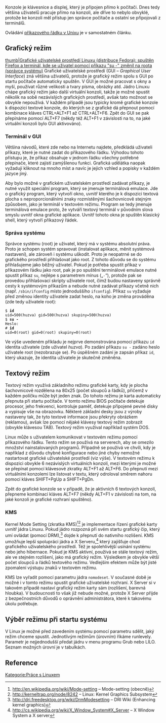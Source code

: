 Konzole je klávesnice a displej, který je připojen přímo k počítači. Dnes tedy většina uživatelů pracuje přímo na konzoli, ale dříve to nebylo obvyklé, protože ke konzoli měl přístup jen správce počítače a ostatní se připojovali z terminálů.

Ovládání [[Příkazový řádek v Unixu|příkazového řádku v Unixu]] je v samostatném článku.

== Grafický režim ==
[[Soubor:GUI - Firefox a terminál.png|thumb|Grafické uživatelské prostředí Linuxu (distribuce Fedora): spuštěn Firefox a terminál, kde se uživatel pomocí příkazu "su -" změnil na roota (správce systému)]]
Grafické uživatelské prostředí (GUI – ''Graphical User Interface'') zná většina uživatelů, protože je grafický režim spolu s GUI po startu počítače automaticky spuštěn. V GUI je možné pracovat s okny a myší, používat různé velikosti a tvary písma, obrázky atd. Jádro Linuxu chápe grafický režim jako další virtuální konzoli, takže je možné spustit několik na sobě nezávislých grafických prostředí, avšak tato možnost se obvykle nepoužívá. V každém případě jsou typicky kromě grafické konzole k dispozici textové konzole, do kterých se z grafické dá přepnout pomocí kombinace kláves CTRL+ALT+F1 až CTRL+ALT+F6. Zpět do GUI se pak přepínáme pomocí ALT+F7 (někdy též ALT+F1 v závislosti na to, na jaké virtuální konzoli bylo GUI aktivováno).

=== Terminál v GUI ===
Většina návodů, které zde nebo na Internetu najdete, předkládá uživateli příkazy, které je nutné zadat do příkazového řádku. Výhodou tohoto přístupu je, že příkaz obsahuje v jednom řádku všechny potřebné přepínače, které zajistí zamýšlenou funkci. Grafická udělátka naopak vyžadují kliknout na mnoho míst a navíc je jejich vzhled a popisky v každém jazyce jiný.

Aby bylo možné v grafickém uživatelském prostředí zadávat příkazy, je nutné využít speciální program, který se jmenuje terminálová emulace. Jde o grafický program, který vytvoří okno, uvnitř kterého je k dispozici textová plocha s neproporcionálními znaky rozmístěnými šachovnicově stejným způsobem, jako je terminál v textovém režimu. Program se tedy jmenuje terminálová emulace proto, že vytváří textový terminál v původním slova smyslu uvnitř okna grafické aplikace. Uvnitř tohoto okna je spuštěn klasický shell, který vytvoří příkazový řádek.

=== Správa systému ===
Správce systému (root) je uživatel, který má v systému absolutní práva. Proto je schopen systém spravovat (instalovat aplikace, měnit systémová nastavení), ale zároveň i systému uškodit. Proto je neopatrné se do grafického prostředí přihlašovat jako root. Z tohoto důvodu se do systému přihlašujeme jako běžný uživatel. Pokud je potřeba spustit příkaz v příkazovém řádku jako root, pak je po spuštění terminálové emulace nutné spustit příkaz <code>su</code>, nejlépe s parametrem mínus („<code>-</code>“), protože pak se provedou přihlašovací skripty uživatele root, čímž budou nastaveny správně cesty k systémovým příkazům a nebude nutné zadávat příkazy včetně nich (např. <code>/sbin/ifconfig</code> místo jednoduššího <code>ifconfig</code>). Příkaz <code>su</code> vyžaduje před změnou identity uživatele zadat heslo, na koho je změna prováděna (zde tedy uživatele root):

 $ '''id'''
 uid=500(huzva) gid=500(huzva) skupiny=500(huzva)
 $ '''su -'''
 Heslo: 
 # '''id'''
 uid=0(root) gid=0(root) skupiny=0(root)

Ve výše uvedeném příkladu je nejprve demonstrována pomocí příkazu <code>id</code> identita uživatele (zde uživatel ''huzva''). Po zadání příkazu <code>su -</code> zadáno heslo uživatele root (nezobrazuje se). Po úspěšném zadání je zapsán příkaz <code>id</code>, který ukazuje, že identita uživatele je skutečně změněna.

== Textový režim ==
Textový režim využívá základního režimu grafické karty, kdy je plocha šachovnicově rozdělena na 80x25 (počet sloupců a řádků), přičemž v každém políčku může být jeden znak. Do tohoto režimu je karta automaticky přepnuta při startu počítače. V tomto režimu BIOS počítače detekuje procesor, jeho frekvenci, kontroluje paměť, detekuje připojené pevné disky a vypisuje vše na obrazovku. Některé základní desky jsou z výroby nastaveny tak, že tyto textové informace jsou překryty obrázkem (reklamou), avšak lze pomocí nějaké klávesy textový režim zobrazit (obvykle klávesou TAB). Textový režim využíval například systém DOS. 

Linux může s uživatelem komunikovat v textovém režimu pomocí příkazového řádku. Tento režim se používá na serverech, aby se omezilo množství nainstalovaných programů. Případně se používá ve chvíli, kdy je například z důvodu chybné konfigurace nebo jiné chyby nemožné nastartovat grafické uživatelské prostředí (viz výše). V textovém režimu k dispozici obvykle 6 nezávislých virtuálních konzolí, mezi kterými je možné se přepínat pomocí klávesové zkratky ALT+F1 až ALT+F6. Do přepnutí mezi virtuálními konzolemi lze listovat v textu, který odroloval směrem nahoru pomocí kláves SHIFT+PgUp a SHIFT+PgDn.

Zpět do grafické konzole se v případě, že je aktivních 6 textových konzolí, přepneme kombinací kláves ALT+F7 (někdy ALT+F1 v závislosti na tom, na jaké konzoli je grafické rozhraní spuštěno).

=== KMS ===
Kernel Mode Setting (zkratka KMS)<ref>http://en.wikipedia.org/wiki/Mode-setting – Mode-setting (obecně)</ref><ref>http://kerneltrap.org/node/8242 – Linux: Kernel Graphics Subsystem</ref> je implementace řízení grafické karty uvnitř jádra Linuxu. Pokud jádro rozpozná při svém startu grafický čip, který umí ovládat (pomocí DRM),<ref>http://dri.freedesktop.org/wiki/DrmModesetting – DRI Wiki (Enhancing kernel graphics)</ref> dojde k přepnutí do nativního rozlišení. KMS umožňuje lepší spolupráci jádra a X Serveru,<ref>http://cs.wikipedia.org/wiki/X_Window_System#X_Server – X Window System a X server</ref> který zajišťuje chod grafického uživatelského prostředí. Též je spolehlivější usínání systému nebo jeho hibernace. Pokud je KMS aktivní, používá se stále textový režim, ale ve stejném rozlišení, jako má grafický režim. Výsledkem je obvykle větší počet sloupců a řádků textového režimu. Vedlejším efektem může být jisté zpomalení výstupu znaků v textovém režimu.

KMS lze vyřadit pomocí parametru jádra <code>nomodeset</code>. V současné době je možné i v tomto režimu spustit grafické uživatelské rozhraní. X Server si v takovém případě nastaví grafický režim karty sám (rozlišení, barevná hloubka). V budoucnosti to však již nebude možné, protože X Server přijde z bezpečnostních důvodů o oprávnění administrátora, které k takovému úkolu potřebuje.

== Výběr režimu při startu systému ==
V Linux je možné před zavedením systému pomocí parametru sdělit, jaký režim chceme spustit. Jednotlivým režimům (úrovním) říkáme runlevely. Parametr je nejjednodušší předat jádru v menu programu Grub nebo LILO. Seznam možných úrovní je v tabulkách.

== Reference ==
<references />

[[Kategorie:Práce s Linuxem]]
